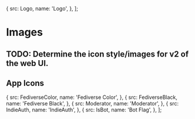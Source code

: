 

<Meta title="owncast/Style Guide/Images+Icons" />

  {
    src: Logo,
    name: 'Logo',
  },
];

# Images

## TODO: Determine the icon style/images for v2 of the web UI.


<ImageRow images={images} />

## App Icons

  {
    src: FediverseColor,
    name: 'Fediverse Color',
  },
  {
    src: FediverseBlack,
    name: 'Fediverse Black',
  },
  {
    src: Moderator,
    name: 'Moderator',
  },
  {
    src: IndieAuth,
    name: 'IndieAuth',
  },
  {
    src: IsBot,
    name: 'Bot Flag',
  },
];

<ImageRow images={icons} />
